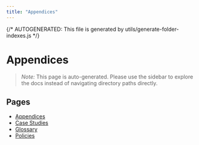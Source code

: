```yaml
---
title: "Appendices"
---
```


{/* AUTOGENERATED: This file is generated by utils/generate-folder-indexes.js */}

# Appendices

> _Note:_ This page is auto-generated. Please use the sidebar to explore the docs instead of
> navigating directory paths directly.

## Pages

- [Appendices](/opsec/appendices/overview)
- [Case Studies](/opsec/appendices/case-studies)
- [Glossary](/opsec/appendices/glossary)
- [Policies](/opsec/appendices/policies)
